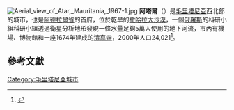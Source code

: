 {{Infobox Settlement
|name = 阿塔爾
|native_name = 
|settlement_type        =城市
|image_skyline = Atar Market (1).JPG
|imagesize = 
|image_caption = 
|image_flag = 
|image_seal = 
|image_map = 
|map_caption = 
|pushpin_map = Mauritania
|pushpin_label_position =bottom
|pushpin_mapsize        = 300
|pushpin_map_caption    =
|coordinates_region = MR
|subdivision_type = 國家
|subdivision_type1 = 省
|subdivision_name = {{flag|Mauritania}}
|subdivision_name1 = [[阿德拉爾省_(毛里塔尼亞)|阿德拉爾省]]
|subdivision_type2 =
|subdivision_name2 = 
|established_title = 
|established_date =
|government_type = 
|leader_title = 
|leader_name = 
|area_magnitude = 
|area_total_sq_mi =
|area_total_km2 = 
|area_land_sq_mi =
|area_land_km2 = 
|area_urban_sq_mi = 
|area_urban_km2 = 
|area_metro_km2 = 
|area_metro_sq_mi = 
|population_as_of=2000
|population_footnotes =
|population_total = 24021
|population_urban = 
|population_metro =
|population_density_sq_mi = 
|population_density_km2 =
|timezone = 
|utc_offset = 
|timezone_DST =
|utc_offset_DST = 
|latd=20|latm=31|lats=|latNS=N
|longd=13|longm=03|longs=|longEW=W
|elevation_footnotes=
|elevation_m = 
|elevation_ft = 
|postal_code_type = 
|postal_code = 
|area_code = 
|website = 
|footnotes =
}}

[[File:Aerial_view_of_Atar,_Mauritania,_1967-1.jpg|thumb]]
'''阿塔爾'''（{{lang-ar|أطار}}）是[[毛里塔尼亞|毛里塔尼亞]]西北部的城市，也是[[阿德拉爾省_(毛里塔尼亞)|阿德拉爾省]]的首府，位於乾旱的[[撒哈拉大沙漠|撒哈拉大沙漠]]，一個[[俄羅斯|俄羅斯]]的科研小組科研小組透過衛星分析地形發現一條水量足夠5萬人使用的地下河流，市內有機場、博物館和一座1674年建成的[[清真寺|清真寺]]，2000年人口24,021<ref>{{cite web|url=http://www.mauritania.mr/ain/RGPH-2000-Adrar.htm|title=Statistiques Demographiques: Résultats du RGPH 2000 des Wilayas|publisher=République Islamique de Mauritanie|accessdate=January 14, 2009|deadurl=yes|archiveurl=https://web.archive.org/web/20090309193045/http://www.mauritania.mr/ain/RGPH-2000-Adrar.htm|archivedate=2009-03-09}}</ref>。

==參考文獻==
{{reflist}}

{{毛里塔尼亚小作品}}
{{茅利塔尼亞行政區劃}}
{{Mauritania-stub}}

{{coord|20|31|N|13|03|W|region:MR-07_type:city(31000)|display=title}}

[[Category:毛里塔尼亞城市|Category:毛里塔尼亞城市]]
